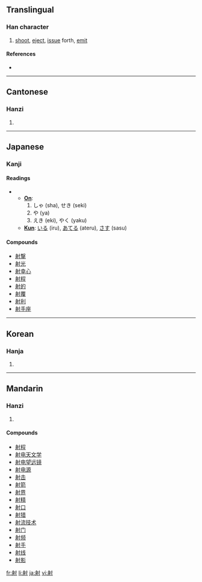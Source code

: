 ==Translingual==

===Han character===
{{Han char|rn=41|rad=寸|as=07|sn=10|four=2420<sub>0</sub>|canj=竹竹木戈 (HHDI)}}

# [[shoot]], [[eject]], [[issue]] forth, [[emit]]

====References====
* {{Han ref|kx=0294.130|dkj=07434|dj=0582.080|hdz=10506.100|uh=5C04|ud=23556|bh=AE67|bd=44647}}

----

==Cantonese==

===Hanzi===
{{yue-hanzi|jyut=|y=se6}}

# {{defn|Cantonese}}

----

==Japanese==

===Kanji===
{{ja-kanji|grade=6|rs=寸07}}

====Readings====
{{ja-attention|needs to be formatted corectly}}
** '''[[On]]''':
**# しゃ (sha), せき (seki)
**# や (ya)
**# えき (eki), やく (yaku)
** '''[[Kun]]''': [[いる]] (iru), [[あてる]] (ateru), [[さす]] (sasu)

====Compounds====
* [[射撃]]
* [[射光]]
* [[射幸心]]
* [[射程]]
* [[射的]]
* [[射覆]]
* [[射利]]
* [[射手座]]

----

==Korean==

===Hanja===
{{ko-hanja|hangeul=[[사]], [[석]]|rv=sa, seok|mr=sa, sŏk}}

# {{defn|Korean}}

----

==Mandarin==

===Hanzi===
{{cmn-hanzi|pin=[[shè]] ([[she4]]), [[yè]] ([[ye4]]), [[yì]] ([[yi4]])|wg=}}

# {{defn|Mandarin}}

====Compounds====
* [[射程]]
* [[射电天文学]]
* [[射电望远镜]]
* [[射电源]]
* [[射击]]
* [[射箭]]
* [[射界]]
* [[射精]]
* [[射口]]
* [[射猎]]
* [[射流技术]]
* [[射门]]
* [[射频]]
* [[射手]]
* [[射线]]
* [[射影]]

[[fr:射]]
[[li:射]]
[[ja:射]]
[[vi:射]]